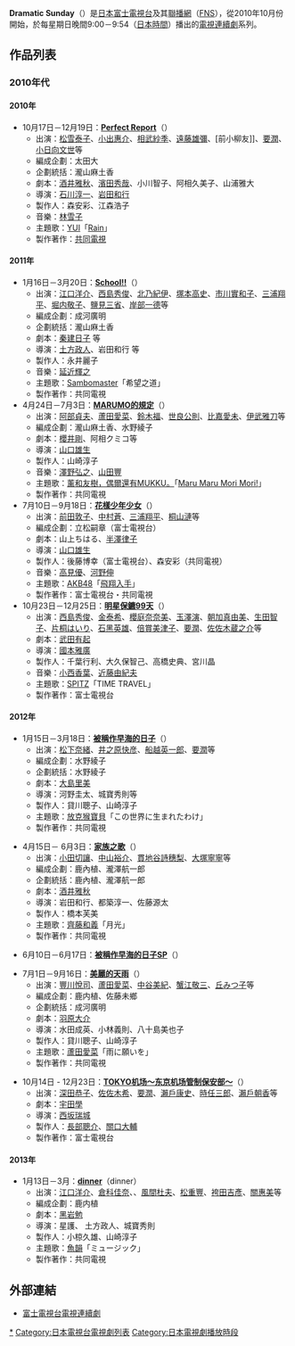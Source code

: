{{noteTA
|G1=JP Show}}
'''Dramatic Sunday'''（{{lang-ja|'''ドラマチック・サンデー'''}}）是[[日本|日本]][[富士電視台|富士電視台]]及其[[電視聯播網|聯播網]]（[[FNS|FNS]]），從2010年10月份開始，於每星期日晚間9:00－9:54（[[日本標準時間|日本時間]]）播出的[[電視|電視]][[日本電視劇|連續劇]]系列。

== 作品列表 ==
{{动态列表}}
===2010年代===
====2010年====
* 10月17日－12月19日：'''[[Perfect_Report|Perfect Report]]'''（{{link-ja|パーフェクト・リポート|パーフェクト・リポート}}）
**出演：[[松雪泰子|松雪泰子]]、[[小出惠介|小出惠介]]、[[相武紗季|相武紗季]]、[[遠藤雄彌|遠藤雄彌]]、[前小柳友]]、[[要潤|要潤]]、[[小日向文世|小日向文世]]等
**編成企劃：太田大
**企劃統括：瀧山麻土香
**劇本：[[酒井雅秋|酒井雅秋]]、[[濱田秀哉|濱田秀哉]]、小川智子、阿相久美子、山浦雅大
**導演：[[石川淳一|石川淳一]]、[[岩田和行|岩田和行]]
**製作人：森安彩、江森浩子
**音樂：[[林雪子|林雪子]]
**主題歌：[[YUI_(藝人)|YUI]]「[[Rain_(YUI單曲)|Rain]]」
**製作著作：[[共同電視|共同電視]]

====2011年====
* 1月16日－3月20日：'''[[School!!|School!!]]'''（{{lang|ja|スクール!!}}）
**出演：[[江口洋介|江口洋介]]、[[西島秀俊|西島秀俊]]、[[北乃紀伊|北乃紀伊]]、[[塚本高史|塚本高史]]、[[市川實和子|市川實和子]]、[[三浦翔平|三浦翔平]]、[[堀内敬子|堀内敬子]]、[[鹽見三省|鹽見三省]]、[[岸部一德|岸部一德]]等
**編成企劃：成河廣明
**企劃統括：瀧山麻土香
**劇本：[[秦建日子|秦建日子]] 等
**導演：[[土方政人|土方政人]]、岩田和行 等
**製作人：永井麗子
**音樂：[[延近輝之|延近輝之]]
**主題歌：[[Sambomaster|Sambomaster]]「希望之道」
**製作著作：共同電視
* 4月24日－7月3日：'''[[MARUMO的規定|MARUMO的規定]]'''（{{lang|ja|マルモのおきて}}）
**出演：[[阿部貞夫|阿部貞夫]]、[[蘆田愛菜|蘆田愛菜]]、[[鈴木福|鈴木福]]、[[世良公則|世良公則]]、[[比嘉愛未|比嘉愛未]]、[[伊武雅刀|伊武雅刀]]等
**編成企劃：瀧山麻土香、水野綾子
**劇本：[[櫻井剛|櫻井剛]]、阿相クミコ等
**導演：[[山口雄生|山口雄生]]
**製作人：山崎淳子
**音樂：[[澤野弘之|澤野弘之]]、[[山田豐|山田豐]]
**主題歌：[[薰和友樹，偶爾還有MUKKU。|薰和友樹，偶爾還有MUKKU。]]「[[Maru_Maru_Mori_Mori!|Maru Maru Mori Mori!]]」
**製作著作：共同電視
* 7月10日－9月18日：'''[[花樣少年少女_(2011年電視劇)|花樣少年少女]]'''（{{lang|ja|花ざかりの君たちへ〜イケメン☆パラダイス〜2011}}）
**出演：[[前田敦子|前田敦子]]、[[中村蒼|中村蒼]]、[[三浦翔平|三浦翔平]]、[[桐山漣|桐山漣]]等
**編成企劃：立松嗣章（富士電視台）
**劇本：山上ちはる、[[半澤律子|半澤律子]]
**導演：[[山口雄生|山口雄生]]
**製作人：後藤博幸（富士電視台）、森安彩（共同電視）
**音樂：[[高見優|高見優]]、[[河野伸|河野伸]]
**主題歌：[[AKB48|AKB48]]「[[飛翔入手|飛翔入手]]」
**製作著作：富士電視台・共同電視
*10月23日－12月25日：'''[[明星保鑣99天|明星保鑣99天]]'''（{{lang|ja|僕とスターの99日}}）
**出演：[[西島秀俊|西島秀俊]]、[[金泰希|金泰希]]、[[櫻庭奈奈美|櫻庭奈奈美]]、[[玉澤演|玉澤演]]、[[朝加真由美|朝加真由美]]、[[生田智子|生田智子]]、[[片桐はいり|片桐はいり]]、[[石黑英雄|石黑英雄]]、[[倍賞美津子|倍賞美津子]]、[[要潤|要潤]]、[[佐佐木蔵之介|佐佐木蔵之介]]等
**劇本：[[武田有起|武田有起]]
**導演：[[國本雅廣|國本雅廣]]
**製作人：千葉行利、大久保智己、高橋史典、宮川晶
**音樂：[[小西香葉|小西香葉]]、[[近藤由紀夫|近藤由紀夫]]
**主題歌：[[SPITZ|SPITZ]]「TIME TRAVEL」
**製作著作：富士電視台

====2012年====
* 1月15日－3月18日：'''[[被稱作早海的日子|被稱作早海的日子]]'''（{{lang|ja|早海さんと呼ばれる日}}）
**出演：[[松下奈緒|松下奈緒]]、[[井之原快彦|井之原快彦]]、[[船越英一郎|船越英一郎]]、[[要潤|要潤]]等
**編成企劃：水野綾子
**企劃統括：水野綾子
**劇本：[[大島里美|大島里美]]
**導演：河野圭太、城寶秀則等
**製作人：貸川聰子、山崎淳子
**主題歌：[[放克猴寶貝|放克猴寶貝]]「この世界に生まれたわけ」
**製作著作：共同電視

* 4月15日－ 6月3日：'''[[家族之歌|家族之歌]]'''（{{lang|ja|家族のうた}}）
**出演：[[小田切讓|小田切讓]]、[[中山裕介|中山裕介]]、[[貫地谷詩穗梨|貫地谷詩穗梨]]、[[大塚寧寧|大塚寧寧]]等
**編成企劃：鹿內植、瀧澤航一郎
**企劃統括：鹿內植、瀧澤航一郎
**劇本：[[酒井雅秋|酒井雅秋]]
**導演：岩田和行、都築淳一、佐藤源太 
**製作人：橋本芙美
**主題歌：[[齊藤和義|齊藤和義]]「月光」
**製作著作：共同電視

* 6月10日－6月17日：'''[[被稱作早海的日子|被稱作早海的日子SP]]'''（{{lang|ja|早海さんと呼ばれる日スペシャル}}）

* 7月1日－9月16日：'''[[美麗的天雨|美麗的天雨]]'''（{{lang|ja|ビューティフルレイン}}）
**出演：[[豐川悅司|豐川悅司]]、[[蘆田愛菜|蘆田愛菜]]、[[中谷美紀|中谷美紀]]、[[蟹江敬三|蟹江敬三]]、[[丘みつ子|丘みつ子]]等
**編成企劃：鹿内植、佐藤未鄉
**企劃統括：成河廣明
**劇本：[[羽原大介|羽原大介]]
**導演：水田成英、小林義則、八十島美也子
**製作人：貸川聰子、山崎淳子
**主題歌：[[蘆田愛菜|蘆田愛菜]]「雨に願いを」
**製作著作：共同電視

* 10月14日 - 12月23日：'''[[TOKYO机场～东京机场管制保安部～|TOKYO机场～东京机场管制保安部～]]'''（{{lang|ja|TOKYOエアポート〜東京空港管制保安部〜}}）
**出演：[[深田恭子|深田恭子]]、[[佐佐木希|佐佐木希]]、[[要潤|要潤]]、[[瀨戶康史|瀨戶康史]]、[[時任三郎|時任三郎]]、[[瀨戶朝香|瀨戶朝香]]等
**劇本：[[宇田學|宇田學]]
**導演：[[西坂瑞城|西坂瑞城]]
**製作人：[[長部聰介|長部聰介]]、[[關口大輔|關口大輔]]
**製作著作：富士電視台
====2013年====
* 1月13日－3月：'''[[dinner|dinner]]'''（dinner）
**出演：[[江口洋介|江口洋介]]、[[倉科佳奈|倉科佳奈]]、{{link-ja|中山裕介|ユースケ・サンタマリア}}、[[風間杜夫|風間杜夫]]、[[松重豐|松重豐]]、[[袴田吉彥|袴田吉彥]]、[[關惠美|關惠美]]等
**編成企劃：鹿内植
**劇本：[[黑岩勉|黑岩勉]]
**導演：星護、 土方政人、城寶秀則
**製作人：小椋久雄、山崎淳子
**主題歌：[[魚韻|魚韻]]「ミュージック」
**製作著作：共同電視

== 外部連結 ==
*[http://www.fujitv.co.jp/drama/index.html 富士電視台電視連續劇]{{Wayback|url=http://www.fujitv.co.jp/drama/index.html |date=20160402115628 }}

{{富士電視台電視劇集}}
{{富士電視台週日晚間九點連續劇}}
{{電視節目的變遷
|電視台=[[富士電視台|富士電視台]]
|播放檔次=星期日晚間9時
|節目名稱=富士電視台週日晚間九點連續劇
|上一節目={{link-ja|エチカの鏡〜ココロにキクTV〜|エチカの鏡〜ココロにキクTV〜}}<br />（2008.10.19 - 2010.09.19）
|下一節目=--
}}

[[Category:Dramatic_Sunday|*]]
[[Category:日本電視台電視劇列表|Category:日本電視台電視劇列表]]
[[Category:日本電視劇播放時段|Category:日本電視劇播放時段]]
